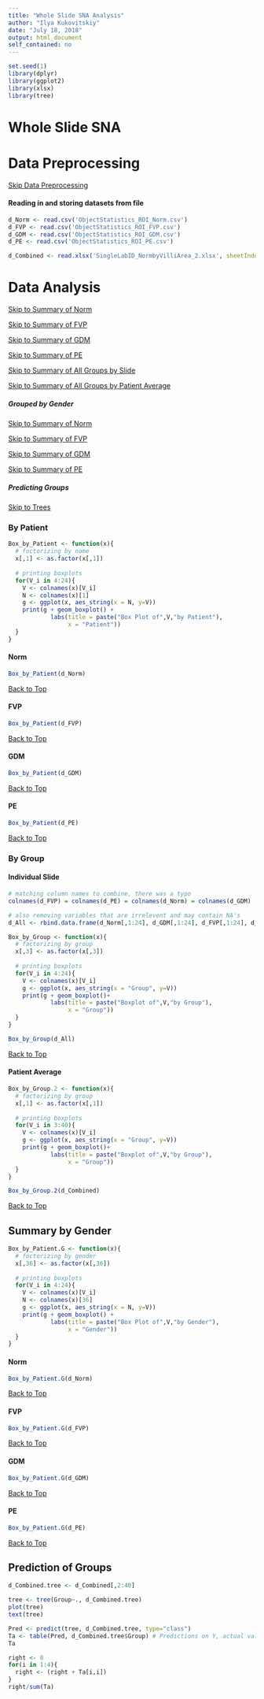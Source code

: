 ---
title: "Whole Slide SNA Analysis"
author: "Ilya Kukovitskiy"
date: "July 18, 2018"
output: html_document
self_contained: no
---

```{r Packages,results='hide',message=FALSE}
set.seed(1)
library(dplyr)
library(ggplot2)
library(xlsx)
library(tree)
```

# <a id="top"></a>Whole Slide SNA

# Data Preprocessing

[Skip Data Preprocessing](#DatAn)

#### Reading in and storing datasets from file

```{r Reading_Files}
d_Norm <- read.csv('ObjectStatistics_ROI_Norm.csv')
d_FVP <- read.csv('ObjectStatistics_ROI_FVP.csv')
d_GDM <- read.csv('ObjectStatistics_ROI_GDM.csv')
d_PE <- read.csv('ObjectStatistics_ROI_PE.csv')

d_Combined <- read.xlsx('SingleLabID_NormbyVilliArea_2.xlsx', sheetIndex = 1)
```

# <a id="DatAn"></a>Data Analysis

[Skip to Summary of Norm](#Norm)

[Skip to Summary of FVP](#FVP)

[Skip to Summary of GDM](#GDM)

[Skip to Summary of PE](#PE)

[Skip to Summary of All Groups by Slide](#All)

[Skip to Summary of All Groups by Patient Average](#Combined)

##### Grouped by Gender

[Skip to Summary of Norm](#Norm.G)

[Skip to Summary of FVP](#FVP.G)

[Skip to Summary of GDM](#GDM.G)

[Skip to Summary of PE](#PE.G)

##### Predicting Groups

[Skip to Trees](#Pred.1)

### By Patient

```{r Boxplots_patient_function}
Box_by_Patient <- function(x){
  # foctorizing by name
  x[,1] <- as.factor(x[,1])
  
  # printing boxplots
  for(V_i in 4:24){
    V <- colnames(x)[V_i]
    N <- colnames(x)[1]
    g <- ggplot(x, aes_string(x = N, y=V))
    print(g + geom_boxplot() + 
            labs(title = paste("Box Plot of",V,"by Patient"),
                 x = "Patient"))
  }
}
```

#### <a id="Norm"></a>Norm

```{r box_d_Norm}
Box_by_Patient(d_Norm)
```

[Back to Top](#top)

#### <a id="FVP"></a>FVP

```{r box_d_FVP}
Box_by_Patient(d_FVP)
```

[Back to Top](#top)

#### <a id="GDM"></a>GDM

```{r box_d_GDM}
Box_by_Patient(d_GDM)
```

[Back to Top](#top)

#### <a id="PE"></a>PE

```{r box_d_PE}
Box_by_Patient(d_PE)
```

[Back to Top](#top)

### By Group

#### <a id="All"></a>Individual Slide

```{r making_d_All}
# matching column names to combine, there was a typo
colnames(d_FVP) = colnames(d_PE) = colnames(d_Norm) = colnames(d_GDM)

# also removing variables that are irrelevent and may contain NA's
d_All <- rbind.data.frame(d_Norm[,1:24], d_GDM[,1:24], d_FVP[,1:24], d_PE[,1:24])
```

```{r Boxplots_group_function}
Box_by_Group <- function(x){
  # factorizing by group
  x[,3] <- as.factor(x[,3])
  
  # printing boxplots
  for(V_i in 4:24){
    V <- colnames(x)[V_i]
    g <- ggplot(x, aes_string(x = "Group", y=V))
    print(g + geom_boxplot()+
            labs(title = paste("Boxplot of",V,"by Group"),
                 x = "Group"))
  }
}
```

```{r box_d_All}
Box_by_Group(d_All)
```

[Back to Top](#top)

#### <a id="Combined"></a>Patient Average

```{r Boxplots_group_function.2}
Box_by_Group.2 <- function(x){
  # factorizing by group
  x[,1] <- as.factor(x[,1])
  
  # printing boxplots
  for(V_i in 3:40){
    V <- colnames(x)[V_i]
    g <- ggplot(x, aes_string(x = "Group", y=V))
    print(g + geom_boxplot()+
            labs(title = paste("Boxplot of",V,"by Group"),
                 x = "Group"))
  }
}
```

```{r}
Box_by_Group.2(d_Combined)
```

[Back to Top](#top)

## Summary by Gender

```{r Boxplots_patient_function.G}
Box_by_Patient.G <- function(x){
  # foctorizing by gender
  x[,36] <- as.factor(x[,36])
  
  # printing boxplots
  for(V_i in 4:24){
    V <- colnames(x)[V_i]
    N <- colnames(x)[36]
    g <- ggplot(x, aes_string(x = N, y=V))
    print(g + geom_boxplot() + 
            labs(title = paste("Box Plot of",V,"by Gender"),
                 x = "Gender"))
  }
}
```

#### <a id="Norm.G"></a>Norm

```{r box_d_Norm.G}
Box_by_Patient.G(d_Norm)
```

[Back to Top](#top)

#### <a id="FVP.G"></a>FVP

```{r box_d_FVP.G}
Box_by_Patient.G(d_FVP)
```

[Back to Top](#top)

#### <a id="GDM.G"></a>GDM

```{r box_d_GDM.G}
Box_by_Patient.G(d_GDM)
```

[Back to Top](#top)

#### <a id="PE.G"></a>PE

```{r box_d_PE.G}
Box_by_Patient.G(d_PE)
```

[Back to Top](#top)

## <a id="Pred.1"></a>Prediction of Groups

```{r making_d_Combined.tree}
d_Combined.tree <- d_Combined[,2:40]
```

```{r}
tree <- tree(Group~., d_Combined.tree)
plot(tree)
text(tree)

Pred <- predict(tree, d_Combined.tree, type="class")
Ta <- table(Pred, d_Combined.tree$Group) # Predictions on Y, actual values on X
Ta

right <- 0
for(i in 1:4){
  right <- (right + Ta[i,i])
}
right/sum(Ta)
```

